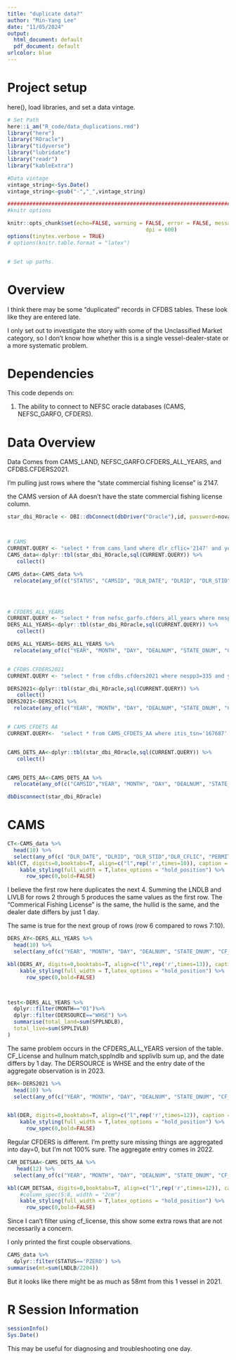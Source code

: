 ```yaml
---
title: "duplicate data?"
author: "Min-Yang Lee"
date: "11/05/2024"
output:
  html_document: default
  pdf_document: default
urlcolor: blue
---
```

# Project setup
here(), load libraries, and set a data vintage.  


```r
# Set Path
here::i_am("R_code/data_duplications.rmd")
library("here")
library("ROracle")
library("tidyverse")
library("lubridate")
library("readr")
library("kableExtra")

#Data vintage
vintage_string<-Sys.Date()
vintage_string<-gsub("-","_",vintage_string)

#############################################################################
#knitr options

knitr::opts_chunk$set(echo=FALSE, warning = FALSE, error = FALSE, message = FALSE, comment = FALSE, cache = FALSE, progress = TRUE, verbose = FALSE, 
											dpi = 600)
options(tinytex.verbose = TRUE)
# options(knitr.table.format = "latex")


# Set up paths.
```

# Overview

I think there may be some "duplicated" records in CFDBS tables.  These look like they are entered late.

I only set out to investigate the story with some of the Unclassified Market category, so I don't know how whether this is a single vessel-dealer-state or a more systematic problem.

# Dependencies

This code depends on:

1.  The ability to connect to NEFSC oracle databases (CAMS, NEFSC_GARFO, CFDERS).


# Data Overview

Data Comes from CAMS_LAND, NEFSC_GARFO.CFDERS_ALL_YEARS, and CFDBS.CFDERS2021.

I'm pulling just rows where the "state commercial fishing license" is 2147.

the CAMS version of AA doesn't have the state commercial fishing license column.



```r
star_dbi_ROracle <- DBI::dbConnect(dbDriver("Oracle"),id, password=novapw, dbname=nefscusers.connect.string)



# CAMS
CURRENT.QUERY <- "select * from cams_land where dlr_cflic='2147' and year=2021 and itis_tsn='167687' order by dlr_date"
CAMS_data<-dplyr::tbl(star_dbi_ROracle,sql(CURRENT.QUERY)) %>%
   collect() 

CAMS_data<-CAMS_data %>%
  relocate(any_of(c("STATUS", "CAMSID", "DLR_DATE", "DLRID", "DLR_STID","DLR_CFLIC", "PERMIT", "HULLID", "LNDLB", "LIVLB", "VALUE", "DERSOURCE", "LINK")))




# CFDERS_ALL_YEARS
CURRENT.QUERY <- "select * from nefsc_garfo.cfders_all_years where nespp3=335 and year=2021 and cf_license='2147' order by year, month, day"
DERS_ALL_YEARS<-dplyr::tbl(star_dbi_ROracle,sql(CURRENT.QUERY)) %>%
   collect()

DERS_ALL_YEARS<-DERS_ALL_YEARS %>%
  relocate(any_of(c("YEAR", "MONTH", "DAY", "DEALNUM", "STATE_DNUM", "CF_LICENSE", "PERMIT", "HULLNUM", "SPPLNDLB", "SPPLIVLB", "SPPVALUE", "DERSOURCE", "LINK", "DOE","DDATE","DOC")))


# CFDBS.CFDERS2021
CURRENT.QUERY <- "select * from cfdbs.cfders2021 where nespp3=335 and year=2021 and month=1 and state=49 order by day"

DERS2021<-dplyr::tbl(star_dbi_ROracle,sql(CURRENT.QUERY)) %>%
   collect()
DERS2021<-DERS2021 %>%
  relocate(any_of(c("YEAR", "MONTH", "DAY", "DEALNUM", "STATE_DNUM", "CF_LICENSE", "PERMIT", "HULLNUM", "SPPLNDLB", "SPPLIVLB", "SPPVALUE", "DERSOURCE", "LINK","DOE")))


# CAMS CFDETS AA
CURRENT.QUERY<-  "select * from CAMS_CFDETS_AA where itis_tsn='167687' and year=2021 and month=1 and state=49 order by day, link" 


CAMS_DETS_AA<-dplyr::tbl(star_dbi_ROracle,sql(CURRENT.QUERY)) %>%
   collect()


CAMS_DETS_AA<-CAMS_DETS_AA %>%
  relocate(any_of(c("CAMSID","YEAR", "MONTH", "DAY", "DEALNUM", "STATE_DNUM", "CF_LICENSE", "PERMIT", "HULLNUM", "SPPLNDLB", "SPPLIVLB", "SPPVALUE", "DERSOURCE", "LINK", "DOE", "STATUS")))

dbDisconnect(star_dbi_ROracle)


```




# CAMS

```r
CT<-CAMS_data %>%
  head(10) %>%
  select(any_of(c( "DLR_DATE", "DLRID", "DLR_STID","DLR_CFLIC", "PERMIT", "HULLID", "LNDLB", "LIVLB", "VALUE", "DERSOURCE", "LINK","STATUS", "CAMSID")))
kbl(CT, digits=0,booktabs=T, align=c("l",rep('r',times=10)), caption =  "Select data from CAMS") %>%
    kable_styling(full_width = T,latex_options = "hold_position") %>% 
      row_spec(0,bold=FALSE) 
```
I believe the first row here duplicates the next 4.  Summing the LNDLB and LIVLB for rows 2 through 5 produces the same values as the first row.  The "Commerical Fishing License" is the same, the hullid is the same, and the dealer date differs by just 1 day. 

The same is true for the next group of rows (row 6 compared to rows 7:10).



```r
DERS_AY<-DERS_ALL_YEARS %>%
  head(10) %>%
  select(any_of(c("YEAR", "MONTH", "DAY", "DEALNUM", "STATE_DNUM", "CF_LICENSE", "PERMIT", "HULLNUM", "SPPLNDLB", "SPPLIVLB", "SPPVALUE", "DERSOURCE", "LINK", "DOE")))

kbl(DERS_AY, digits=0,booktabs=T, align=c("l",rep('r',times=13)), caption =  "Select data from CFDERS_ALL_YEARS") %>%
    kable_styling(full_width = T,latex_options = "hold_position") %>% 
      row_spec(0,bold=FALSE) 



test<-DERS_ALL_YEARS %>%
  dplyr::filter(MONTH=="01")%>%
  dplyr::filter(DERSOURCE=="WHSE") %>%
  summarise(total_land=sum(SPPLNDLB),
  total_live=sum(SPPLIVLB)
)


```

The same problem occurs in the CFDERS_ALL_YEARS version of the table. CF_License and hullnum match,spplndlb and spplivlb sum up, and the date differs by 1 day.  The DERSOURCE is WHSE and the entry date of the aggregate observation is in 2023.


```r
DER<-DERS2021 %>%
  head(10) %>%
  select(any_of(c("YEAR", "MONTH", "DAY", "DEALNUM", "STATE_DNUM", "CF_LICENSE", "PERMIT", "HULLNUM", "SPPLNDLB", "SPPLIVLB", "SPPVALUE", "DERSOURCE", "LINK", "DOE")))


kbl(DER, digits=0,booktabs=T, align=c("l",rep('r',times=12)), caption =  "Select data from CFDBS.CFDERS2021") %>%
    kable_styling(full_width = T,latex_options = "hold_position") %>% 
      row_spec(0,bold=FALSE) 

```
Regular CFDERS is different.  I'm pretty sure missing things are aggregated into day=0, but I'm not 100% sure.  The aggregate entry comes in 2022.

```r
CAM_DETSAA<-CAMS_DETS_AA %>%
   head(12) %>%
  select(any_of(c("YEAR", "MONTH", "DAY", "DEALNUM", "STATE_DNUM", "CF_LICENSE", "PERMIT", "HULLNUM", "SPPLNDLB", "SPPLIVLB", "SPPVALUE", "DERSOURCE", "LINK", "STATUS","CAMSID")))

kbl(CAM_DETSAA, digits=0,booktabs=T, align=c("l",rep('r',times=12)), caption =  "Select data from CAMS CFDETS") %>%
    #column_spec(5:8, width = "2cm")
    kable_styling(full_width = T,latex_options = "hold_position") %>% 
      row_spec(0,bold=FALSE) 


```
Since I can't filter using cf_license, this show some extra rows that are not necessarily a concern.


I only printed the first couple observations.
```r
CAMS_data %>%
  dplyr::filter(STATUS=='PZERO') %>%
summarise(mt=sum(LNDLB/2204))
```
But it  looks like there might be as much as 58mt from this 1 vessel in 2021.


# R Session Information
```r
sessionInfo()
Sys.Date()

```
This may be useful for diagnosing and troubleshooting one day.


